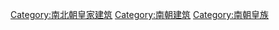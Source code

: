 [[Category:南北朝皇家建筑|Category:南北朝皇家建筑]]
[[Category:南朝建筑|Category:南朝建筑]]
[[Category:南朝皇族|Category:南朝皇族]]